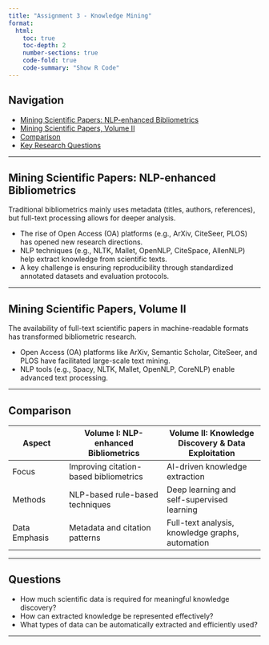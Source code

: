 ```yaml
---
title: "Assignment 3 - Knowledge Mining"
format: 
  html:
    toc: true
    toc-depth: 2
    number-sections: true
    code-fold: true
    code-summary: "Show R Code"
---
```


## Navigation

-   [Mining Scientific Papers: NLP-enhanced Bibliometrics](#mining-scientific-papers-nlp-enhanced-bibliometrics)\
-   [Mining Scientific Papers, Volume II](#mining-scientific-papers-volume-ii)\
-   [Comparison](#comparison)\
-   [Key Research Questions](#questions)

------------------------------------------------------------------------

## Mining Scientific Papers: NLP-enhanced Bibliometrics {#mining-scientific-papers-nlp-enhanced-bibliometrics}

Traditional bibliometrics mainly uses metadata (titles, authors, references), but full-text processing allows for deeper analysis.

-   The rise of Open Access (OA) platforms (e.g., ArXiv, CiteSeer, PLOS) has opened new research directions.\
-   NLP techniques (e.g., NLTK, Mallet, OpenNLP, CiteSpace, AllenNLP) help extract knowledge from scientific texts.\
-   A key challenge is ensuring reproducibility through standardized annotated datasets and evaluation protocols.

------------------------------------------------------------------------

## Mining Scientific Papers, Volume II {#mining-scientific-papers-volume-ii}

The availability of full-text scientific papers in machine-readable formats has transformed bibliometric research.

-   Open Access (OA) platforms like ArXiv, Semantic Scholar, CiteSeer, and PLOS have facilitated large-scale text mining.\
-   NLP tools (e.g., Spacy, NLTK, Mallet, OpenNLP, CoreNLP) enable advanced text processing.

------------------------------------------------------------------------

## Comparison {#comparison}

| Aspect | Volume I: NLP-enhanced Bibliometrics | Volume II: Knowledge Discovery & Data Exploitation |
|----------------|----------------------------|----------------------------|
| Focus | Improving citation-based bibliometrics | AI-driven knowledge extraction |
| Methods | NLP-based rule-based techniques | Deep learning and self-supervised learning |
| Data Emphasis | Metadata and citation patterns | Full-text analysis, knowledge graphs, automation |

------------------------------------------------------------------------

## Questions {#questions}

-   How much scientific data is required for meaningful knowledge discovery?\
-   How can extracted knowledge be represented effectively?\
-   What types of data can be automatically extracted and efficiently used?

------------------------------------------------------------------------
